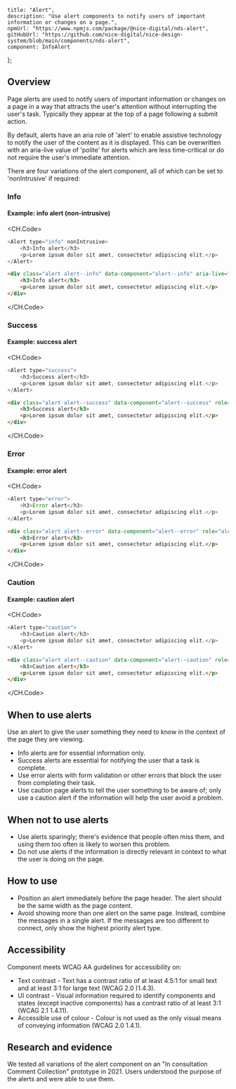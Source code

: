 
	title: "Alert",
	description: "Use alert components to notify users of important information or changes on a page.",
	npmUrl: "https://www.npmjs.com/package/@nice-digital/nds-alert",
	gitHubUrl: "https://github.com/nice-digital/nice-design-system/blob/main/components/nds-alert",
	component: InfoAlert
};

## Overview

Page alerts are used to notify users of important information or changes on a page in a way that attracts the user's attention without interrupting the user's task. Typically they appear at the top of a page following a submit action.

By default, alerts have an aria role of 'alert' to enable assistive technology to notify the user of the content as it is displayed. This can be overwritten with an aria-live value of 'polite' for alerts which are less time-critical or do not require the user's immediate attention.

There are four variations of the alert component, all of which can be set to 'nonIntrusive' if required:

### Info

<Example>
<h4>Example: info alert (non-intrusive)</h4>
<InfoAlert />

<CH.Code>
```js React
<Alert type="info" nonIntrusive>
	<h3>Info alert</h3>
	<p>Lorem ipsum dolor sit amet, consectetur adipiscing elit.</p>
</Alert>
```
```html HTML
<div class="alert alert--info" data-component="alert--info" aria-live="polite">
	<h3>Info alert</h3>
	<p>Lorem ipsum dolor sit amet, consectetur adipiscing elit.</p>
</div>
```
</CH.Code>
</Example>

### Success

<Example>
<h4>Example: success alert</h4>
<SuccessAlert />

<CH.Code>
```js React
<Alert type="success">
	<h3>Success alert</h3>
	<p>Lorem ipsum dolor sit amet, consectetur adipiscing elit.</p>
</Alert>
```
```html HTML
<div class="alert alert--success" data-component="alert--success" role="alert">
	<h3>Success alert</h3>
	<p>Lorem ipsum dolor sit amet, consectetur adipiscing elit.</p>
</div>
```
</CH.Code>
</Example>

### Error

<Example>
<h4>Example: error alert</h4>
<ErrorAlert />

<CH.Code>
```js React
<Alert type="error">
	<h3>Error alert</h3>
	<p>Lorem ipsum dolor sit amet, consectetur adipiscing elit.</p>
</Alert>
```
```html HTML
<div class="alert alert--error" data-component="alert--error" role="alert">
	<h3>Error alert</h3>
	<p>Lorem ipsum dolor sit amet, consectetur adipiscing elit.</p>
</div>
```
</CH.Code>
</Example>

### Caution

<Example>
<h4>Example: caution alert</h4>
<CautionAlert />

<CH.Code>
```js React
<Alert type="caution">
	<h3>Caution alert</h3>
	<p>Lorem ipsum dolor sit amet, consectetur adipiscing elit.</p>
</Alert>
```
```html HTML
<div class="alert alert--caution" data-component="alert--caution" role="alert">
	<h3>Caution alert</h3>
	<p>Lorem ipsum dolor sit amet, consectetur adipiscing elit.</p>
</div>
```
</CH.Code>
</Example>

## When to use alerts

Use an alert to give the user something they need to know in the context of the page they are viewing.

-   Info alerts are for essential information only.
-   Success alerts are essential for notifying the user that a task is complete.
-   Use error alerts with form validation or other errors that block the user from completing their task.
-   Use caution page alerts to tell the user something to be aware of; only use a caution alert if the information will help the user avoid a problem.

## When not to use alerts

-   Use alerts sparingly; there's evidence that people often miss them, and using them too often is likely to worsen this problem.
-   Do not use alerts if the information is directly relevant in context to what the user is doing on the page.


## How to use

-   Position an alert immediately before the page header. The alert should be the same width as the page content.
-   Avoid showing more than one alert on the same page. Instead, combine the messages in a single alert. If the messages are too different to connect, only show the highest priority alert type.


## Accessibility

Component meets WCAG AA guidelines for accessibility on:

- Text contrast - Text has a contrast ratio of at least 4.5:1 for small text and at least 3:1 for large text (WCAG 2.0 )1.4.3).
- UI contrast - Visual information required to identify components and states (except inactive components) has a contrast ratio of at least 3:1 (WCAG 2.1 1.4.11).
- Accessible use of colour - Colour is not used as the only visual means of conveying information (WCAG 2.0 1.4.1).

## Research and evidence

We tested all variations of the alert component on an "In consultation Comment Collection" prototype in 2021. Users understood the purpose of the alerts and were able to use them.

